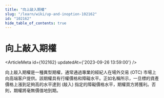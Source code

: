 ```yaml
---
title: "向上敲入期權"
slug: "/learn/wiki/up-and-inoption-102162"
id: "102162"
hide_table_of_contents: true
---
```



# 向上敲入期權

<ArticleMeta id={102162} updatedAt={'2023-09-26 13:59:00'} />
<div className='border-solid border-b border-t-0 my-4 border-[var(--ifm-color-gray-300)]' />

向上敲入期權是一種異型期權，通常通過專業的經紀人在場外交易 (OTC) 市場上向高端客户提供。該期權具有行權價格和障礙水平。正如名稱所示，一旦標的資產價格上漲到足夠高的水平達到 (敲入) 指定的障礙價格水平，期權買方將獲利。否則，期權將毫無價值地到期。
